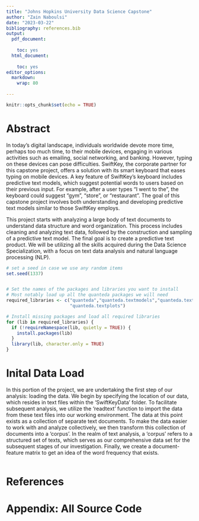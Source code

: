 ```yaml
---
title: "Johns Hopkins University Data Science Capstone"
author: "Zain Naboulsi"
date: "2023-03-22"
bibliography: references.bib
output:
  pdf_document:
    
    toc: yes
  html_document:
    
    toc: yes
editor_options: 
  markdown: 
    wrap: 80
    
---
```

```r
knitr::opts_chunk$set(echo = TRUE)
```

# Abstract
In today's digital landscape, individuals worldwide devote more time, perhaps too much time, to their mobile devices, engaging in various activities such as emailing, social networking, and banking. However, typing on these devices can pose difficulties. SwiftKey, the corporate partner for this capstone project, offers a solution with its smart keyboard that eases typing on mobile devices. A key feature of SwiftKey's keyboard includes predictive text models, which suggest potential words to users based on their previous input. For example, after a user types "I went to the", the keyboard could suggest "gym", "store", or "restaurant". The goal of this capstone project involves both understanding and developing predictive text models similar to those SwiftKey employs.

This project starts with analyzing a large body of text documents to understand data structure and word organization. This process includes cleaning and analyzing text data, followed by the construction and sampling of a predictive text model. The final goal is to create a predictive text product. We will be utilizing all the skills acquired during the Data Science Specialization, with a focus on text data analysis and natural language processing (NLP).

```r
# set a seed in case we use any random items
set.seed(1337)


# Set the names of the packages and libraries you want to install
# Most notably load up all the quanteda packages we will need
required_libraries <- c("quanteda","quanteda.textmodels","quanteda.textstats",
                        "quanteda.textplots")

# Install missing packages and load all required libraries
for (lib in required_libraries) {
  if (!requireNamespace(lib, quietly = TRUE)) {
    install.packages(lib)
  }
  library(lib, character.only = TRUE)
}

```

# Inital Data Load
In this portion of the project, we are undertaking the first step of our analysis: loading the data. We begin by specifying the location of our data, which resides in text files within the 'SwiftKeyData' folder. To facilitate subsequent analysis, we utilize the 'readtext' function to import the data from these text files into our working environment. The data at this point exists as a collection of separate text documents. To make the data easier to work with and analyze collectively, we then transform this collection of documents into a 'corpus'. In the realm of text analysis, a 'corpus' refers to a structured set of texts, which serves as our comprehensive data set for the subsequent stages of our investigation. Finally, we create a document-feature matrix to get an idea of the word frequency that exists. 

```r


```

\newpage
# References  

<div id="refs"></div>  


# Appendix: All Source Code  

```r
```
